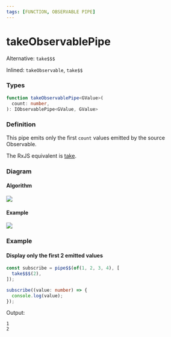 ```yaml
---
tags: [FUNCTION, OBSERVABLE PIPE]
---
```


# takeObservablePipe

Alternative: `take$$$`

Inlined: `takeObservable`, `take$$`

### Types

```ts
function takeObservablePipe<GValue>(
  count: number,
): IObservablePipe<GValue, GValue>
```

### Definition

This pipe emits only the first `count` values emitted by the source Observable.

The RxJS equivalent is [take](https://rxjs.dev/api/operators/take).

### Diagram

#### Algorithm

![](algorithm-diagram.svg)

#### Example

![](example-diagram.svg)

### Example

#### Display only the first 2 emitted values

```ts
const subscribe = pipe$$(of(1, 2, 3, 4), [
  take$$$(2),
]);

subscribe((value: number) => {
  console.log(value);
});
```

Output:

```text
1
2
```

